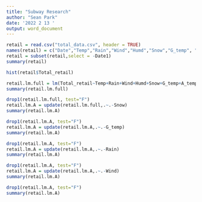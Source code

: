 ---
title: "Subway Research"
author: "Sean Park"
date: '2022 2 13 '
output: word_document
---

```{r}
retail = read.csv("total_data.csv", header = TRUE)
names(retail) = c("Date","Temp","Rain","Wind","Humd","Snow","G_temp", "A_temp","Date1","Day","Total_retail","Store_retail","Deliv_retail")
retail = subset(retail,select = -Date1)
summary(retail)
```

```{r}
hist(retail$Total_retail)
```

```{r}
retail.lm.full = lm(Total_retail~Temp+Rain+Wind+Humd+Snow+G_temp+A_temp+Day, data=retail)
summary(retail.lm.full)
```
```{r}
drop1(retail.lm.full, test="F")
retail.lm.A = update(retail.lm.full,.~.-Snow)
summary(retail.lm.A)
```
```{r}
drop1(retail.lm.A, test="F")
retail.lm.A = update(retail.lm.A,.~.-G_temp)
summary(retail.lm.A)
```
```{r}
drop1(retail.lm.A, test="F")
retail.lm.A = update(retail.lm.A,.~.-Rain)
summary(retail.lm.A)
```
```{r}
drop1(retail.lm.A, test="F")
retail.lm.A = update(retail.lm.A,.~.-Wind)
summary(retail.lm.A)
```
```{r}
drop1(retail.lm.A, test="F")
summary(retail.lm.A)
```

